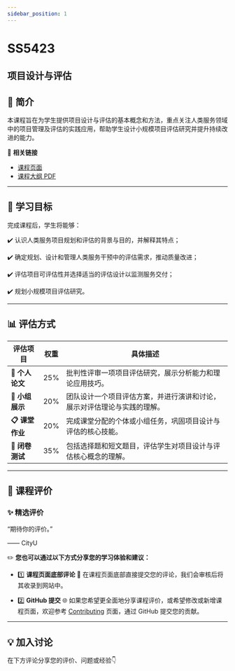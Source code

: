 ```yaml
---
sidebar_position: 1
---
```


# SS5423
## 项目设计与评估

## **📘 简介**
本课程旨在为学生提供项目设计与评估的基本概念和方法，重点关注人类服务领域中的项目管理及评估的实践应用，帮助学生设计小规模项目评估研究并提升持续改进的能力。

🔗 **相关链接**
- [课程页面](https://www.cityu.edu.hk/catalogue/pg/202526/course/SS5423.htm)
- [课程大纲 PDF](https://www.cityu.edu.hk/catalogue/pg/202526/course/SS5423.pdf)

---

## **🎯 学习目标**

完成课程后，学生将能够：

✔️ 认识人类服务项目规划和评估的背景与目的，并解释其特点；

✔️ 确定规划、设计和管理人类服务干预中的评估需求，推动质量改进；

✔️ 评估项目可评估性并选择适当的评估设计以监测服务交付；

✔️ 规划小规模项目评估研究。

---

## **📊 评估方式**

| **评估项目**             | **权重** | **具体描述**                                                                                       |
|------------------------|---------|---------------------------------------------------------------------------------------------------|
| **📄 个人论文**          | 25%     | 批判性评审一项项目评估研究，展示分析能力和理论应用技巧。                                                   |
| **🎤 小组展示**          | 20%     | 团队设计一个项目评估方案，并进行演讲和讨论，展示对评估理论与实践的理解。                                         |
| **📋 课堂作业**          | 20%     | 完成课堂分配的个体或小组任务，巩固项目设计与评估的核心技能。                                                 |
| **📝 闭卷测试**          | 35%     | 包括选择题和短文题目，评估学生对项目设计与评估核心概念的理解。                                                 |

---

## **💬 课程评价**

### ✨ **精选评价**
<div className={commentStyles.commentBox}>
    <p className={commentStyles.commentText}>
        “期待你的评价。”
    </p>
    <p className={commentStyles.commentAuthor}>—— CityU</p>
</div>

✏️ **您也可以通过以下方式分享您的学习体验和建议：**

- 1️⃣ **课程页面底部评论**
💬 在课程页面底部直接提交您的评论，我们会审核后将其收录到网站中。

- 2️⃣ **GitHub 提交**
🌐 如果您希望更全面地分享课程评价，或希望修改或新增课程页面，欢迎参考 [Contributing](/contributing) 页面，通过 GitHub 提交您的贡献。

---

## **💡 加入讨论**

在下方评论分享您的评价、问题或经验👇
<Utterances />
